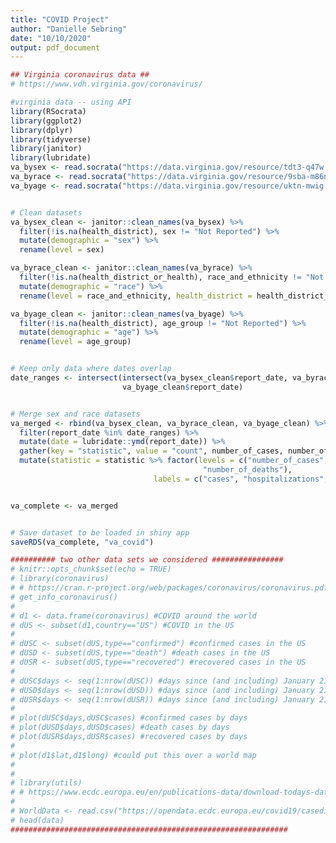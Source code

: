 ```yaml
---
title: "COVID Project"
author: "Danielle Sebring"
date: "10/10/2020"
output: pdf_document
---
```


```r
## Virginia coronavirus data ##
# https://www.vdh.virginia.gov/coronavirus/
```

```r
#virginia data -- using API
library(RSocrata)
library(ggplot2)
library(dplyr)
library(tidyverse)
library(janitor)
library(lubridate)
va_bysex <- read.socrata("https://data.virginia.gov/resource/tdt3-q47w.json")
va_byrace <- read.socrata("https://data.virginia.gov/resource/9sba-m86n.json")
va_byage <- read.socrata("https://data.virginia.gov/resource/uktn-mwig.json")


# Clean datasets
va_bysex_clean <- janitor::clean_names(va_bysex) %>% 
  filter(!is.na(health_district), sex != "Not Reported") %>% 
  mutate(demographic = "sex") %>% 
  rename(level = sex)

va_byrace_clean <- janitor::clean_names(va_byrace) %>% 
  filter(!is.na(health_district_or_health), race_and_ethnicity != "Not Reported") %>% 
  mutate(demographic = "race") %>% 
  rename(level = race_and_ethnicity, health_district = health_district_or_health)

va_byage_clean <- janitor::clean_names(va_byage) %>% 
  filter(!is.na(health_district), age_group != "Not Reported") %>% 
  mutate(demographic = "age") %>% 
  rename(level = age_group)


# Keep only data where dates overlap
date_ranges <- intersect(intersect(va_bysex_clean$report_date, va_byrace_clean$report_date),
                         va_byage_clean$report_date)


# Merge sex and race datasets
va_merged <- rbind(va_bysex_clean, va_byrace_clean, va_byage_clean) %>% 
  filter(report_date %in% date_ranges) %>% 
  mutate(date = lubridate::ymd(report_date)) %>% 
  gather(key = "statistic", value = "count", number_of_cases, number_of_hospitalizations, number_of_deaths) %>% 
  mutate(statistic = statistic %>% factor(levels = c("number_of_cases", "number_of_hospitalizations",
                                           "number_of_deaths"),
                                labels = c("cases", "hospitalizations", "deaths")))


va_complete <- va_merged


# Save dataset to be loaded in shiny app
saveRDS(va_complete, "va_covid")


```

```r
########## two other data sets we considered ################
# knitr::opts_chunk$set(echo = TRUE)
# library(coronavirus)
# # https://cran.r-project.org/web/packages/coronavirus/coronavirus.pdf
# get_info_coronavirus()
# 
# d1 <- data.frame(coronavirus) #COVID around the world
# dUS <- subset(d1,country=="US") #COVID in the US
# 
# dUSC <- subset(dUS,type=="confirmed") #confirmed cases in the US
# dUSD <- subset(dUS,type=="death") #death cases in the US
# dUSR <- subset(dUS,type=="recovered") #recovered cases in the US
# 
# dUSC$days <- seq(1:nrow(dUSC)) #days since (and including) January 21 2020 (US confirmed)
# dUSD$days <- seq(1:nrow(dUSD)) #days since (and including) January 21 2020 (US death)
# dUSR$days <- seq(1:nrow(dUSR)) #days since (and including) January 21 2020 (US recovered)
# 
# plot(dUSC$days,dUSC$cases) #confirmed cases by days
# plot(dUSD$days,dUSD$cases) #death cases by days
# plot(dUSR$days,dUSR$cases) #recovered cases by days
# 
# plot(d1$lat,d1$long) #could put this over a world map
# 
# 
# library(utils)
# # https://www.ecdc.europa.eu/en/publications-data/download-todays-data-geographic-distribution-covid-19-cases-worldwide
# 
# WorldData <- read.csv("https://opendata.ecdc.europa.eu/covid19/casedistribution/csv", na.strings = "", fileEncoding = "UTF-8-BOM")
# head(data)
##############################################################
```





